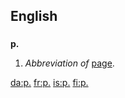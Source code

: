 {{see|Appendix:Variations of "p"}}

==English==

==={{abbreviation}}===
'''p.'''

# ''Abbreviation of'' [[page]].

[[da:p.]]
[[fr:p.]]
[[is:p.]]
[[fi:p.]]
